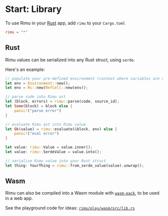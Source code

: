 # Start: Library

To use Rimu in your [Rust](https://www.rust-lang.org/) app, add `rimu` to your `Cargo.toml`

```toml
rimu = "*"
```

## Rust

Rimu values can be serialized into any Rust struct, using `serde`.

Here's an example:

```rust
// populate your pre-defined environment (context where variables are defined)
let env = Environment::new();
let env = Rc::new(RefCell::new(env));

// parse code into Rimu ast
let (block, errors) = rimu::parse(code, source_id);
let Some(block) = block else {
    panic!("parse error")
}

// evaluate Rimu ast into Rimu value
let Ok(value) = rimu::evaluate(&block, env) else {
    panic!("eval error")
}

let value: rimu::Value = value.inner();
let value: rimu::SerdeValue = value.into();

// serialize Rimu value into your Rust struct
let thing: YourThing = rimu::from_serde_value(value).unwrap();
```

## Wasm

Rimu can also be compiled into a Wasm module with [`wasm-pack`](https://rustwasm.github.io/wasm-pack/book/), to be used in a web app.

See the playground code for ideas: [`rimu/play/wasm/src/lib.rs`](https://github.com/ahdinosaur/rimu/blob/main/play/wasm/src/lib.rs)
